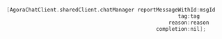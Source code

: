 <PlatformWrapper platform="ios">

```objective-c
[AgoraChatClient.sharedClient.chatManager reportMessageWithId:msgId
                                                       tag:tag
                                                    reason:reason
                                                completion:nil];
```

</PlatformWrapper>